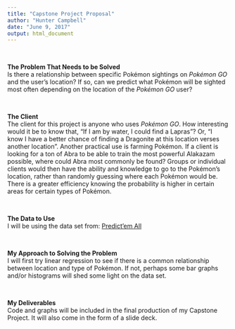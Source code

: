 ---
title: "Capstone Project Proposal"
author: "Hunter Campbell"
date: "June 9, 2017"
output: html_document
---
<br>

**The Problem That Needs to be Solved**  
Is there a relationship between specific Pok&eacute;mon sightings on *Pok&eacute;mon GO* and the user's location? If so, can we predict what Pok&eacute;mon will be sighted most often depending on the location of the *Pok&eacute;mon GO* user?

<br>

**The Client**  
The client for this project is anyone who uses *Pok&eacute;mon GO*. How interesting would it be to know that, "If I am by water, I could find a Lapras"? Or, "I know I have a better chance of finding a Dragonite at this location verses another location".  Another practical use is farming Pok&eacute;mon.  If a client is looking for a ton of Abra to be able to train the most powerful Alakazam possible, where could Abra most commonly be found? Groups or individual clients would then have the ability and knowledge to go to the Pok&eacute;mon's location, rather than randomly guessing where each Pok&eacute;mon would be. There is a greater efficiency knowing the probability is higher in certain areas for certain types of Pok&eacute;mon.

<br>

**The Data to Use**  
I will be using the data set from: [Predict'em All](https://www.kaggle.com/semioniy/predictemall)

<br>

**My Approach to Solving the Problem**  
I will first try linear regression to see if there is a common relationship between location and type of Pok&eacute;mon.  If not, perhaps some bar graphs and/or histograms will shed some light on the data set.

<br>

**My Deliverables**  
Code and graphs will be included in the final production of my Capstone Project.  It will also come in the form of a slide deck.
